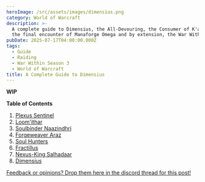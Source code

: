 ```yaml
---
heroImage: /src/assets/images/dimensius.png
category: World of Warcraft
description: >-
  A complete guide to Dimensius, the All-Devouring, the Consumer of K'aresh and
  the final encounter of Manaforge Omega and by extension, the War Within.
pubDate: 2025-07-17T04:00:00.000Z
tags:
  - Guide
  - Raiding
  - War Within Season 3
  - World of Warcraft
title: A Complete Guide to Dimensius
---
```


**WIP**


**Table of Contents**

1. <a href="https://www.shawnzhome.com/post/a-complete-guide-to-the-plexus-sentinel/">Plexus Sentinel</a>
1. <a href="https://www.shawnzhome.com/post/a-complete-guide-to-loomithar/">Loom'ithar</a>
1. <a href="https://www.shawnzhome.com/post/a-complete-guide-to-soulbinder-naazindhri/">Soulbinder Naazindhri</a>
1. <a href="https://www.shawnzhome.com/post/a-complete-guide-to-forgeweaver-araz/">Forgeweaver Araz</a>
1. <a href="https://www.shawnzhome.com/post/a-complete-guide-to-the-soul-hunters/">Soul Hunters</a>
1. <a href="https://www.shawnzhome.com/post/a-complete-guide-to-fractillus/">Fractillus</a>
1. <a href="https://www.shawnzhome.com/post/a-complete-guide-to-the-nexus-king-salhadaar/">Nexus-King Salhadaar</a>
1. <a href="https://www.shawnzhome.com/post/a-complete-guide-to-dimensius/">Dimensius</a>

<a href="https://discord.com/channels/1353297912754602097/1394425367627825352">Feedback or opinions? Drop them here in the discord thread for this post!</a>